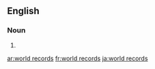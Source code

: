 ==English==

===Noun===
{{head|en|noun plural form}}

# {{plural of|world record|lang=en}}

[[ar:world records]]
[[fr:world records]]
[[ja:world records]]